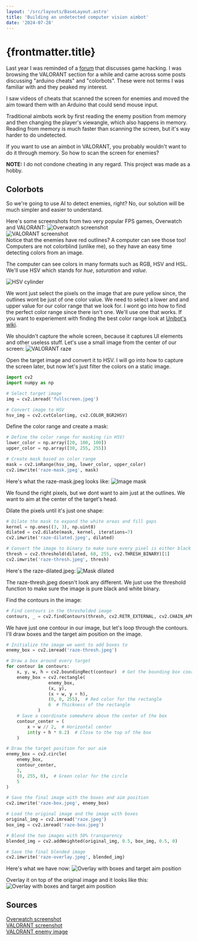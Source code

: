 ```yaml
---
layout: '/src/layouts/BaseLayout.astro'
title: 'Building an undetected computer vision aimbot'
date: '2024-07-28'
---
```



# {frontmatter.title}

Last year I was reminded of a <a href="https://unknowncheats.me/" target="_blank" rel="noopener noreferrer">forum</a> that discusses game hacking. I was browsing the VALORANT section for a while and came across some posts discussing "arduino cheats" and "colorbots". These were not terms I was familiar with and they peaked my interest.  

I saw videos of cheats that scanned the screen for enemies and moved the aim toward them with an Arduino that could send mouse input.  

Traditional aimbots work by first reading the enemy position from memory and then changing the player's viewangle, which also happens in memory. Reading from memory is much faster than scanning the screen, but it's way harder to do undetected.  

If you want to use an aimbot in VALORANT, you probably wouldn't want to do it through memory. So how to scan the screen for enemies?

<div class="note">
    <strong>NOTE:</strong>
    I do not condone cheating in any regard. This project was made as a hobby.
</div>

## Colorbots

So we're going to use AI to detect enemies, right? No, our solution will be much simpler and easier to understand.  

Here's some screenshots from two very popular FPS games, Overwatch and VALORANT:
<Image src={ow_img} alt="Overwatch screenshot" />  
<Image src={val_img} alt="VALORANT screenshot" />  
Notice that the enemies have red outlines? A computer can see those too! Computers are not colorblind (unlike me), so they have an easy time detecting colors from an image.  


The computer can see colors in many formats such as RGB, HSV and HSL. We'll use HSV which stands for *hue*, *saturation* and *value*.

<Image src={hsv_img} alt="HSV cylinder" /> 

We wont just select the pixels on the image that are pure yellow since, the outlines wont be just of one color value. We need to select a lower and and upper value for our color range that we look for. I wont go into how to find the perfect color range since there isn't one. We'll use one that works. If you want to experiement with finding the best color range look at <a href="https://github.com/vike256/Unibot/wiki/Finding-target-color-range" target="_blank" rel="noopener noreferrer">Unibot's wiki</a>. 

We shouldn't capture the whole screen, because it captures UI elements and other useless stuff. Let's use a small image from the center of our screen:
<Image src={raze_img} alt="VALORANT raze" />  

Open the target image and convert it to HSV. I will go into how to capture the screen later, but now let's just filter the colors on a static image.
```py
import cv2
import numpy as np

# Select target image
img = cv2.imread('fullscreen.jpeg')

# Convert image to HSV
hsv_img = cv2.cvtColor(img, cv2.COLOR_BGR2HSV)
```

Define the color range and create a mask:
```py
# Define the color range for masking (in HSV)
lower_color = np.array([20, 100, 100])
upper_color = np.array([30, 255, 255])

# Create mask based on color range
mask = cv2.inRange(hsv_img, lower_color, upper_color)
cv2.imwrite('raze-mask.jpeg', mask)
```

Here's what the raze-mask.jpeg looks like:
<Image src={raze_mask_img} alt="Image mask" />  

We found the right pixels, but we dont want to aim just at the outlines. We want to aim at the center of the target's head.

Dilate the pixels until it's just one shape:
```py
# Dilate the mask to expand the white areas and fill gaps
kernel = np.ones((3, 3), np.uint8)
dilated = cv2.dilate(mask, kernel, iterations=7)
cv2.imwrite('raze-dilated.jpeg', dilated)

# Convert the image to binary to make sure every pixel is either black or white
thresh = cv2.threshold(dilated, 60, 255, cv2.THRESH_BINARY)[1]
cv2.imwrite('raze-thresh.jpeg', thresh)
```

Here's the raze-dilated.jpeg:
<Image src={raze_dilated_img} alt="Mask dilated" />  

The raze-thresh.jpeg doesn't look any different. We just use the threshold function to make sure the image is pure black and white binary.

Find the contours in the image:
```py
# Find contours in the thresholded image
contours, _ = cv2.findContours(thresh, cv2.RETR_EXTERNAL, cv2.CHAIN_APPROX_NONE)
```

We have just one contour in our image, but let's loop through the contours. I'll draw boxes and the target aim position on the image.

```py
# Initialize the image we want to add boxes to
enemy_box = cv2.imread('raze-thresh.jpeg')

# Draw a box around every target
for contour in contours:
    x, y, w, h = cv2.boundingRect(contour)  # Get the bounding box coordinates
    enemy_box = cv2.rectangle(
                enemy_box,
                (x, y),
                (x + w, y + h),
                (0, 0, 255),  # Red color for the rectangle
                6  # Thickness of the rectangle
            )
    # Save a coordinate somewhere above the center of the box
    contour_center = (
        x + w // 2,  # Horizontal center
        int(y + h * 0.2)  # Close to the top of the box
    )

# Draw the target position for our aim
enemy_box = cv2.circle(
    enemy_box,
    contour_center,
    3,
    (0, 255, 0),  # Green color for the circle
    5
)

# Save the final image with the boxes and aim position
cv2.imwrite('raze-box.jpeg', enemy_box)

# Load the original image and the image with boxes
original_img = cv2.imread('raze.jpeg')
box_img = cv2.imread('raze-box.jpeg')

# Blend the two images with 50% transparency
blended_img = cv2.addWeighted(original_img, 0.5, box_img, 0.5, 0)

# Save the final blended image
cv2.imwrite('raze-overlay.jpeg', blended_img)
```

Here's what we have now:
<Image src={raze_box_img} alt="Overlay with boxes and target aim position" /> 

Overlay it on top of the original image and it looks like this:
<Image src={raze_overlay_img} alt="Overlay with boxes and target aim position" /> 


## Sources 
<a href="https://www.reddit.com/r/borderlands3/comments/1d09t8m/mods_that_make_enemies_have_colored_outlines_that/" target="_blank" rel="noopener noreferrer">Overwatch screenshot</a>  
<a href="https://www.reddit.com/r/gaming/comments/jaodwy/chilling_with_the_enemy_team_in_valorant_after/" target="_blank" rel="noopener noreferrer">VALORANT screenshot</a>  
<a href="https://slurptech.com/make-valorant-vibrant/" target="_blank" rel="noopener noreferrer">VALORANT enemy image</a> 